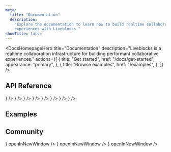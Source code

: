 ```yaml
---
meta:
  title: "Documentation"
  description:
    "Explore the documentation to learn how to build realtime collaborative
    experiences with Liveblocks."
showTitle: false
---
```


<DocsHomepageHero
  title="Documentation"
  description="Liveblocks is a realtime collaboration infrastructure for building performant collaborative experiences."
  actions={[
    {
      title: "Get started",
      href: "/docs/get-started",
      appearance: "primary",
    },
    {
      title: "Browse examples",
      href: "/examples",
    },
  ]}
/>

<DocsHomepageGrid />

## API Reference

<ListGrid columns={2}>
  <DocsCard
    type="technology"
    title="JavaScript"
    href="/docs/api-reference/liveblocks-client"
    description="@liveblocks/client"
    visual={<DocsJavascriptIcon />}
  />
  <DocsCard
    type="technology"
    title="React"
    href="/docs/api-reference/liveblocks-react"
    description="@liveblocks/react"
    visual={<DocsReactIcon />}
  />
  <DocsCard
    type="technology"
    title="React UI"
    href="/docs/api-reference/liveblocks-react-ui"
    description="@liveblocks/react-ui"
    visual={<DocsReactIcon />}
  />
  <DocsCard
    type="technology"
    title="Redux"
    href="/docs/api-reference/liveblocks-redux"
    description="@liveblocks/redux"
    visual={<DocsReduxIcon />}
  />
  <DocsCard
    type="technology"
    title="Zustand"
    href="/docs/api-reference/liveblocks-zustand"
    description="@liveblocks/zustand"
    visual={
      <img
        alt=""
        src="/assets/zustand.png"
        width={24}
        height={24}
        loading="lazy"
      />
    }
  />
  <DocsCard
    type="technology"
    title="Yjs"
    href="/docs/api-reference/liveblocks-yjs"
    description="@liveblocks/yjs"
    visual={<DocsYjsIcon className="fill-product-icon-brand h-auto w-6" />}
  />
  <DocsCard
    type="technology"
    title="Node.js"
    href="/docs/api-reference/liveblocks-node"
    description="@liveblocks/node"
    visual={<DocsNodejsIcon />}
  />
  <DocsCard
    type="technology"
    title="REST API"
    href="/docs/api-reference/rest-api-endpoints"
    description="HTTP endpoints"
    visual={<DocsApiIcon />}
  />
</ListGrid>

## Examples

<ListGrid columns={2}>
  <ExampleCard
    example={{
      title: "Live Cursors",
      slug: "live-cursors",
      image: "/images/examples/thumbnails/live-cursors.jpg",
    }}
    technologies={["nextjs", "vuejs", "sveltekit", "solidjs", "javascript"]}
    openInNewWindow
  />
  <ExampleCard
    example={{
      title: "Collaborative Whiteboard",
      slug: "collaborative-whiteboard-advanced",
      image:
        "/images/examples/thumbnails/collaborative-whiteboard-advanced.jpg",
      advanced: true,
    }}
    technologies={["nextjs"]}
    openInNewWindow
  />
</ListGrid>

## Community

<ListGrid columns={3}>
  <DocsCard
    title="X"
    href="https://x.com/liveblocks"
    description="Follow us on X for the latest news and updates."
    visual={<DocsXIcon />}
    openInNewWindow
  />
  <DocsCard
    title="Discord"
    href="https://liveblocks.io/discord"
    description="Join hundreds of developers building with Liveblocks."
    visual={<DocsDiscordIcon />}
    openInNewWindow
  />
  <DocsCard
    title="GitHub"
    href="https://github.com/liveblocks/liveblocks"
    description="Follow progress and contribute to the codebase."
    visual={<DocsGithubIcon />}
    openInNewWindow
  />
</ListGrid>
